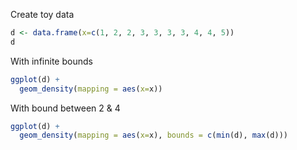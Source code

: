 Create toy data
```r
d <- data.frame(x=c(1, 2, 2, 3, 3, 3, 3, 4, 4, 5))
d
```

With infinite bounds
```r
ggplot(d) +
  geom_density(mapping = aes(x=x))
```

With bound between 2 & 4
```r
ggplot(d) +
  geom_density(mapping = aes(x=x), bounds = c(min(d), max(d)))
```

